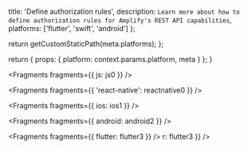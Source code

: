 
  title: 'Define authorization rules',
  description: `Learn more about how to define authorization rules for Amplify's REST API capabilities`,
  platforms: ['flutter', 'swift', 'android']
};

  return getCustomStaticPath(meta.platforms);
};

  return {
    props: {
      platform: context.params.platform,
      meta
    }
  };
}


<Fragments fragments={{ js: js0 }} />


<Fragments fragments={{ 'react-native': reactnative0 }} />


<Fragments fragments={{ ios: ios1 }} />


<Fragments fragments={{ android: android2 }} />


<Fragments fragments={{ flutter: flutter3 }} />
r: flutter3 }} />
